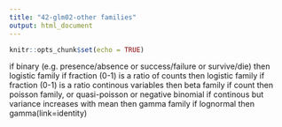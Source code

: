 ```yaml
---
title: "42-glm02-other families"
output: html_document
---
```


```r
knitr::opts_chunk$set(echo = TRUE)
```

if binary (e.g. presence/absence or success/failure or survive/die) then logistic family
if fraction (0-1) is a ratio of counts then logistic family
if fraction (0-1) is a ratio continous variables then beta family
if count then poisson family, or quasi-poisson or negative binomial
if continous but variance increases with mean then gamma family
if lognormal then gamma(link=identity)

